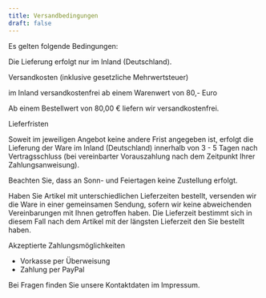 ```yaml
---
title: Versandbedingungen
draft: false
---
```


Es gelten folgende Bedingungen:  

Die Lieferung erfolgt nur im Inland (Deutschland). 

<Heading as='h4'> Versandkosten (inklusive gesetzliche Mehrwertsteuer)</Heading>

im Inland versandkostenfrei ab einem Warenwert von 80,- Euro

Ab einem Bestellwert von 80,00 € liefern wir versandkostenfrei.

<Heading as='h4'> Lieferfristen</Heading>

Soweit im jeweiligen Angebot keine andere Frist angegeben ist, erfolgt die Lieferung der Ware im Inland (Deutschland) innerhalb von 3 - 5 Tagen nach Vertragsschluss (bei vereinbarter Vorauszahlung nach dem Zeitpunkt Ihrer Zahlungsanweisung).

Beachten Sie, dass an Sonn- und Feiertagen keine Zustellung erfolgt.

Haben Sie Artikel mit unterschiedlichen Lieferzeiten bestellt, versenden wir die Ware in einer gemeinsamen Sendung, sofern wir keine abweichenden Vereinbarungen mit Ihnen getroffen haben. Die Lieferzeit bestimmt sich in diesem Fall nach dem Artikel mit der längsten Lieferzeit den Sie bestellt haben.

<Heading as='h4'> Akzeptierte Zahlungsmöglichkeiten</Heading>

-  Vorkasse per Überweisung
-  Zahlung per PayPal 

Bei Fragen finden Sie unsere Kontaktdaten im Impressum.